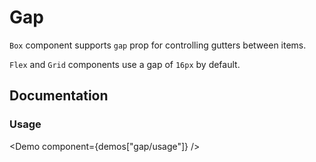 
# Gap

`Box` component supports `gap` prop for controlling gutters between items.

`Flex` and `Grid` components use a gap of `16px` by default.

<Scale values="gap" />

## Documentation

### Usage

<Demo component={demos["gap/usage"]} />
